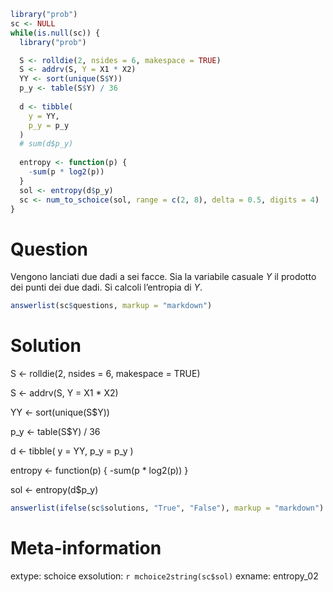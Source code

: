 ```r
library("prob")
sc <- NULL
while(is.null(sc)) {
  library("prob")

  S <- rolldie(2, nsides = 6, makespace = TRUE)
  S <- addrv(S, Y = X1 * X2)
  YY <- sort(unique(S$Y))
  p_y <- table(S$Y) / 36
  
  d <- tibble(
    y = YY,
    p_y = p_y
  )
  # sum(d$p_y)
  
  entropy <- function(p) {
    -sum(p * log2(p))
  }
  sol <- entropy(d$p_y)
  sc <- num_to_schoice(sol, range = c(2, 8), delta = 0.5, digits = 4)
}
```

Question
========
Vengono lanciati due dadi a sei facce. Sia la variabile casuale $Y$ il prodotto dei punti dei due dadi. Si calcoli l'entropia di $Y$.

```r
answerlist(sc$questions, markup = "markdown")
```


Solution
========

  S <- rolldie(2, nsides = 6, makespace = TRUE)
  
  S <- addrv(S, Y = X1 * X2)
  
  YY <- sort(unique(S$Y))
  
  p_y <- table(S$Y) / 36
  
  d <- tibble(
    y = YY,
    p_y = p_y
  )

  entropy <- function(p) {
    -sum(p * log2(p))
  }
  
  sol <- entropy(d$p_y)

```r
answerlist(ifelse(sc$solutions, "True", "False"), markup = "markdown")
```

Meta-information
================
extype: schoice
exsolution: `r mchoice2string(sc$sol)`
exname: entropy_02

